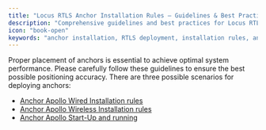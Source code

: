 ```yaml
---
title: "Locus RTLS Anchor Installation Rules – Guidelines & Best Practices"
description: "Comprehensive guidelines and best practices for Locus RTLS anchor installation: placement scenarios, wired and wireless setup, and startup procedures for optimal system performance."
icon: "book-open"
keywords: "anchor installation, RTLS deployment, installation rules, anchor placement, wired anchor, wireless anchor, best practices, Locus RTLS"
---
```


Proper placement of anchors is essential to achieve optimal system performance. Please carefully follow these guidelines to ensure the best possible positioning accuracy. There are three possible scenarios for deploying anchors:
- [Anchor Apollo Wired Installation rules](/ProjectExecution/AnchorInstallationRules/AnchorWiredInstallation.en)
- [Anchor Apollo Wireless Installation rules](/ProjectExecution/AnchorInstallationRules/AnchorWirelessInstallation.en)
- [Anchor Apollo Start-Up and running](/ProjectExecution/AnchorInstallationRules/AnchorStartup.en)




